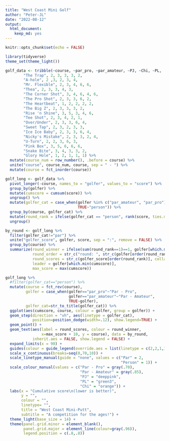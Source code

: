```yaml
---
title: "West Coast Mini Golf"
author: "Peter-JL"
date: "2022-08-12"
output: 
  html_document: 
    keep_md: yes
---
```


```r
knitr::opts_chunk$set(echo = FALSE)

library(tidyverse)
theme_set(theme_light())
```


```r
golf_data <- tribble(~course, ~par_pro, ~par_amateur, ~PJ, ~Chi, ~PL,
        "The Trap", 2, 3, 3, 3, 2,
        "A-hole", 2 ,3, 2, 3, 4,
        "Mr. Flexible", 2, 3, 4, 6, 6,
        "Thea", 2, 3, 3, 4, 3,
        "The Corner Shot", 3, 4, 6, 4, 6,
        "The Pro Shot", 2, 3, 3, 6, 2,
        "The Heartbeat", 1, 2, 2, 2, 2,
        "The Big Z", 2, 3, 3, 3, 2,
        "Rise 'n Shine", 3, 5, 3, 4, 6,
        "Tee Shot", 2, 3, 4, 2, 1,
        "Over/Under", 2, 3, 3, 6, 4,
        "Sweet Tap", 2, 3, 2, 3, 3,
        "Ice Ice Baby", 2, 3, 3, 6, 4,
        "Nicky's Mistake", 2, 3, 3, 2, 4,
        "U-Turn", 2, 2, 3, 6, 3,
        "Pink Box", 3, 5, 6, 6, 6,
        "Snake Bite", 3, 4, 3, 3, 2,
        "Glory Hole", 1, 2, 1, 1, 1) %>% 
  mutate(course_num = row_number(), .before = course) %>% 
  unite("course", course_num, course, sep = " - ") %>% 
  mutate(course = fct_inorder(course))

golf_long <- golf_data %>% 
  pivot_longer(-course, names_to = "golfer", values_to = "score") %>% 
  group_by(golfer) %>% 
  mutate(cumscore = cumsum(score)) %>% 
  ungroup() %>% 
  mutate(golfer_cat = case_when(golfer %in% c("par_amateur", "par_pro")~"par",
                                TRUE~"person")) %>% 
  group_by(course, golfer_cat) %>% 
  mutate(round_rank = ifelse(golfer_cat == "person", rank(score, ties.method = "min"), NA_real_)) %>% 
  ungroup()

by_round <- golf_long %>% 
  filter(golfer_cat!="par") %>% 
  unite("golfer_score", golfer, score, sep = ":", remove = FALSE) %>% 
  group_by(course) %>% 
  summarize(round_winner = ifelse(sum(round_rank==1)==1, golfer[which.min(round_rank)], NA_character_),
            round_order = str_c("round: ", str_c(golfer[order(round_rank)], collapse=" - ")),
            round_scores = str_c(golfer_score[order(round_rank)], collapse=" - "),
            leader = golfer[which.min(cumscore)],
            max_score = max(cumscore))
```

```r
golf_long %>% 
  #filter(golfer_cat=="person") %>% 
  mutate(course = fct_rev(course),
         golfer = case_when(golfer=="par_pro"~"Par - Pro",
                            golfer=="par_amateur"~"Par - Amateur",
                            TRUE~golfer),
         golfer_cat=str_to_title(golfer_cat)) %>% 
  ggplot(aes(cumscore, course, colour = golfer, group = golfer)) +
  geom_step(direction = "vh", aes(linetype = golfer_cat),
            position=position_dodge(width=.12), show.legend=TRUE) +
  geom_point() +
  geom_text(aes(label = round_scores, colour = round_winner, 
                x=max_score + 10, y = course), data = by_round, 
            inherit.aes = FALSE, show.legend = FALSE) +
  expand_limits(x = 90) +
  guides(colour = guide_legend(override.aes = list(linetype = c(2,2,1,1,1)))) +
  scale_x_continuous(breaks=seq(0,70,10)) +
  scale_linetype_manual(guide = "none", values = c("Par" = 2, 
                                                   "Person" = 1)) + 
  scale_colour_manual(values = c("Par - Pro" = gray(.70), 
                                 "Par - Amateur" = gray(.85),
                                 "PJ" = "deeppink",
                                 "PL" = "green3",
                                 "Chi" = "orange")) +
  labs(x = "Cumulative score\n(lower is better)",
       y = "",
       colour = "",
       linetype= "",
       title = "West Coast Mini-Putt",
       subtitle = "A competition for the ages!") +
  theme_light(base_size = 14) +
  theme(panel.grid.minor = element_blank(),
        panel.grid.major = element_line(colour=gray(.96)),
        legend.position = c(.8,.8))
```

